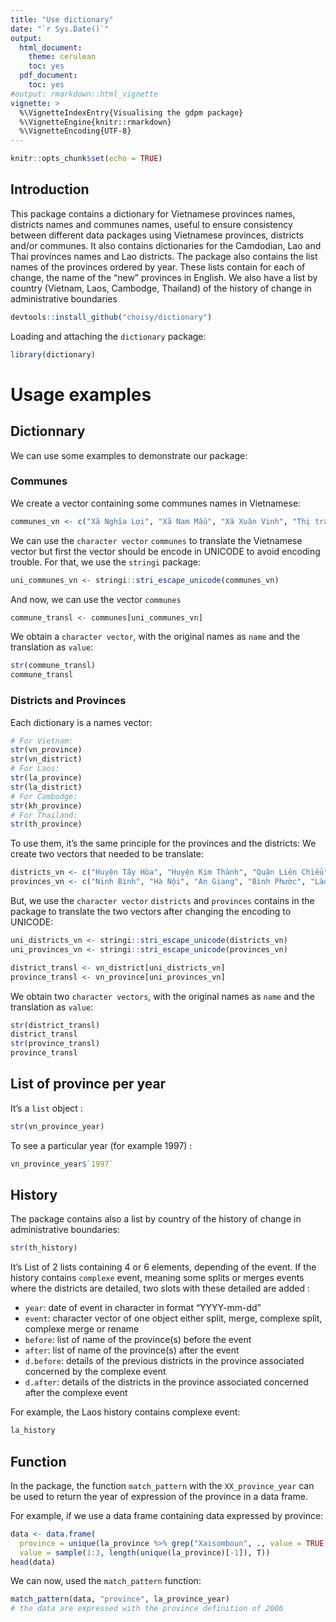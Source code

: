 ```yaml
---
title: "Use dictionary"
date: "`r Sys.Date()`"
output:
  html_document:
    theme: cerulean
    toc: yes
  pdf_document:
    toc: yes
#output: rmarkdown::html_vignette
vignette: >
  %\VignetteIndexEntry{Visualising the gdpm package}
  %\VignetteEngine{knitr::rmarkdown}
  %\VignetteEncoding{UTF-8}
---
```


```r
knitr::opts_chunk$set(echo = TRUE)
```

## Introduction

This package contains a dictionary for Vietnamese provinces names, districts names and communes names, useful to ensure consistency between different data packages using Vietnamese provinces, districts and/or communes. It also contains dictionaries for the Camdodian, Lao and Thai provinces names and Lao districts.
The package also contains the list names of the provinces ordered by year. These lists contain for each of change, the name of the "new" provinces in English. We also have a list by country (Vietnam, Laos, Cambodge, Thailand) of the history of change in administrative boundaries


```r
devtools::install_github("choisy/dictionary")
```

Loading and attaching the `dictionary` package:

```r
library(dictionary)
```

# Usage examples

## Dictionnary

We can use some examples to demonstrate our package: 

### Communes

We create a vector containing some communes names in Vietnamese:

```r
communes_vn <- c("Xã Nghĩa Lợi", "Xã Nam Mẫu", "Xã Xuân Vinh", "Thị trấn Thứ Ba", "Xã Hải Dương", "Xã Vĩnh Lộc A", "Xã Nội Hoàng", "Xã Điện Trung", "Xã Hoàng Đồng", "Xã Nàn Sán")
```

We can use the `character vector` `communes` to translate the Vietnamese vector but first the vector should be encode in UNICODE to avoid encoding trouble. For that, we use the `stringi` package:

```r
uni_communes_vn <- stringi::stri_escape_unicode(communes_vn)
```

And now, we can use the vector `communes`

```r
commune_transl <- communes[uni_communes_vn]
```

We obtain a `character vector`, with the original names as `name` and the translation as `value`:   

```r
str(commune_transl)
commune_transl
```

### Districts and Provinces

Each dictionary is a names vector:

```r
# For Vietnam:
str(vn_province)
str(vn_district)
# For Laos:
str(la_province)
str(la_district)
# For Cambodge:
str(kh_province)
# For Thailand:
str(th_province)
```

To use them, it's the same principle for the provinces and the districts:
We create two vectors that needed to be translate: 

```r
districts_vn <- c("Huyện Tây Hòa", "Huyện Kim Thành", "Quận Liên Chiểu", "Huyện Tương Dương", "Huyện Bình Đại", "Thị xã Mường Lay", "Thành phố Vĩnh Long", "Huyện Gia Viễn", "Huyện Văn Quan", "Thị xã Sông Công")
provinces_vn <- c("Ninh Bình", "Hà Nội", "An Giang", "Bình Phước", "Lào Cai", "Phú Thọ", "Bắc Giang", "Vĩnh Phúc", "Bạc Liêu", "Hà Giang")
```

But, we use the `character vector` `districts` and `provinces` contains in the package to translate the two vectors after changing the encoding to UNICODE:

```r
uni_districts_vn <- stringi::stri_escape_unicode(districts_vn)
uni_provinces_vn <- stringi::stri_escape_unicode(provinces_vn)
```

```r
district_transl <- vn_district[uni_districts_vn]
province_transl <- vn_province[uni_provinces_vn]
```

We obtain two `character vectors`, with the original names as `name` and the translation as `value`:

```r
str(district_transl)
district_transl
str(province_transl)
province_transl
```

## List of province per year

It's a `list` object : 

```r
str(vn_province_year)
```

To see a particular year (for example 1997) :

```r
vn_province_year$`1997`
```

## History

The package contains also a list by country of the history of change in administrative boundaries: 

```r
str(th_history)
```

It's List of 2 lists containing 4 or 6 elements, depending of the event. If the history contains `complexe` event, meaning some splits or merges events where the districts are detailed, two slots with these detailed are added :

* `year`: date of event in character in format "YYYY-mm-dd"
* `event`: character vector of one object either split, merge, complexe split, complexe merge or rename
* `before`: list of name of the province(s) before the event
* `after`: list of name of the province(s) after the event
* `d.before`: details of the previous districts in the province associated concerned by the complexe event
* `d.after`: details of the districts in the province associated concerned after the complexe event 
  
For example, the Laos history contains complexe event:
```r
la_history
```

## Function

In the package, the function `match_pattern` with the `XX_province_year` can be used to return the year of expression of the province in a data frame.

For example, if we use a data frame containing data expressed by province: 
```r
data <- data.frame(
  province = unique(la_province %>% grep("Xaisomboun", ., value = TRUE, invert = TRUE)),
  value = sample(1:3, length(unique(la_province)[-1]), T))
head(data)
```

We can now, used the `match_pattern` function:
```r
match_pattern(data, "province", la_province_year)
# the data are expressed with the province definition of 2006
```
